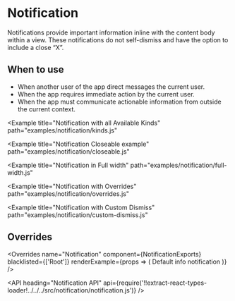 <!--
Copyright (c) 2018-2019 Uber Technologies, Inc.

This source code is licensed under the MIT license found in the
LICENSE file in the root directory of this source tree.
-->





# Notification

Notifications provide important information inline with the content body within a view. These
notifications do not self-dismiss and have the option to include a close “X”.

## When to use

- When another user of the app direct messages the current user.
- When the app requires immediate action by the current user.
- When the app must communicate actionable information from outside the current context.

<Example title="Notification Basic Usage" path="examples/notification/basic.js">
  <Basic />
</Example>

<Example
  title="Notification with all Available Kinds"
  path="examples/notification/kinds.js"
>
  <Kinds />
</Example>

<Example
  title="Notification Closeable example"
  path="examples/notification/closeable.js"
>
  <Closeable />
</Example>

<Example
  title="Notification in Full width"
  path="examples/notification/full-width.js"
>
  <FullWidth />
</Example>

<Example
  title="Notification with Overrides"
  path="examples/notification/overrides.js"
>
  <Customization />
</Example>

<Example
  title="Notification with Custom Dismiss"
  path="examples/notification/custom-dismiss.js"
>
  <CustomDismiss />
</Example>

## Overrides

<Overrides
  name="Notification"
  component={NotificationExports}
  blacklisted={['Root']}
  renderExample={props => (
    <Notification overrides={props.overrides} closeable>
      Default info notification
    </Notification>
  )}
/>

<API
  heading="Notification API"
  api={require('!!extract-react-types-loader!../../../src/notification/notification.js')}
/>
